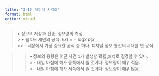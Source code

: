 ```yaml
---
title: "3-1장 데이터 시각화"
format: html
editor: visual
---
```


> ▪ 정보의 저장과 전송: 정보량의 측정  
>> • 클로드 섀넌의 공식: 𝐼(𝑥) = − log2 𝑝(𝑥)  
>>> - 세상에서 가장 중요한 공식 중 하나: 디지털 정보 통신의 시대를 연 공식.  

>> • 정보의 용량은 어떤 사건 𝑥가 발생할 확률 𝑝(𝑥)로 결정할 수 있다.  
>>> - 내일 아침에 해가 동쪽에서 뜰 것이다: 정보량이 매우 적음.  
>>> - 내일 아침에 해가 서쪽에서 뜰 것이다: 정보량이 매우 많음.  
